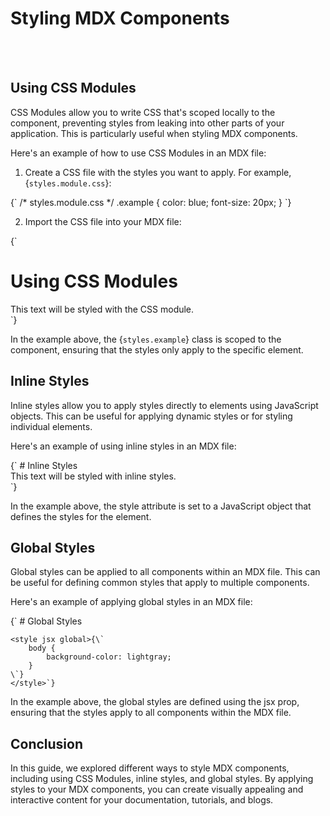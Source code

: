 
# Styling MDX Components
<br/><br/>

## Using CSS Modules

CSS Modules allow you to write CSS that's scoped locally to the component, preventing styles from leaking into other parts of your application. This is particularly useful when styling MDX components.

Here's an example of how to use CSS Modules in an MDX file:

1. Create a CSS file with the styles you want to apply. For example, <span className='highlight'>{`styles.module.css`}</span>:

<CopyableCode language='css'>
{`
/* styles.module.css */
.example {
    color: blue;
    font-size: 20px;
}
`}
</CopyableCode>

2. Import the CSS file into your MDX file:

<CopyableCode language='jsx'>
{`

# Using CSS Modules

<div className={styles.example}>
    This text will be styled with the CSS module.
</div>
`}
</CopyableCode>

In the example above, the <span className='highlight'>{`styles.example`}</span> class is scoped to the component, ensuring that the styles only apply to the specific element.

## Inline Styles

Inline styles allow you to apply styles directly to elements using JavaScript objects. This can be useful for applying dynamic styles or for styling individual elements.

Here's an example of using inline styles in an MDX file:

<CopyableCode language='jsx'>
{`
# Inline Styles

<div style={{ color: 'red', fontSize: '24px' }}>
    This text will be styled with inline styles.
</div>
`}
</CopyableCode>

In the example above, the <span className='highlight'>style</span> attribute is set to a JavaScript object that defines the styles for the element.

## Global Styles

Global styles can be applied to all components within an MDX file. This can be useful for defining common styles that apply to multiple components.

Here's an example of applying global styles in an MDX file:

<CopyableCode language='jsx'>
    {`
    # Global Styles

    <style jsx global>{\`
        body {
            background-color: lightgray;
        }
    \`}
    </style>`}

</CopyableCode>

In the example above, the global styles are defined using the <span className='highlight'>jsx</span> prop, ensuring that the styles apply to all components within the MDX file.

## Conclusion

In this guide, we explored different ways to style MDX components, including using CSS Modules, inline styles, and global styles. By applying styles to your MDX components, you can create visually appealing and interactive content for your documentation, tutorials, and blogs.

